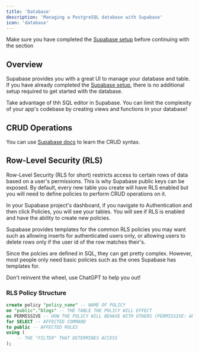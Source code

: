 ```yaml
---
title: 'Database'
description: 'Managing a PostgreSQL database with Supabase'
icon: 'database'
---
```


<Warning>Make sure you have completed the <a href="quickstart#3-supabase" target="_blank">Supabase setup</a> before continuing with the section</Warning>

## Overview
Supabase provides you with a great UI to manage your database and table. If you have already completed the <a href="quickstart#3-supabase" target="_blank">Supabase setup</a>, there is no additional setup required to get started with the database.

<Tip>Take advantage of thh SQL editor in Supabase. You can limit the complexity of your app's codebase by creating views and functions in your database!</Tip>

## CRUD Operations
You can use <a href="https://supabase.com/docs/reference/javascript/start" target="_blank">Supabase docs</a> to learn the CRUD syntax.

## Row-Level Security (RLS)
Row-Level Security (RLS for short) restricts access to certain rows of data based on a user's permissions. This is why Supabase public keys can be exposed. By default, every new table you create will have RLS enabled but you will need to define policies to perform CRUD operations on it.

In your Supabase project's dashboard, if you navigate to Authentication and then click Policies, you will see your tables. You will see if RLS is enabled and have the ability to create new policies.

Supabase provides templates for the common RLS policies you may want such as allowing inserts for authenticated users only, or allowing users to delete rows only if the user id of the row matches their's.

Since the polcies are defined in SQL, they can get pretty complex. However, most people only need basic policies such as the ones Supabase has templates for.

<Tip>Don't reinvent the wheel, use ChatGPT to help you out!</Tip>

### RLS Policy Structure
```SQL
create policy "policy_name" -- NAME OF POLICY
on "public"."blogs" -- THE TABLE THE POLICY WILL EFFECT
as PERMISSIVE -- HOW THE POLICY WILL BEHAVE WITH OTHERS (PERMISSIVE: ANY OF THE POLICIES ARE SATISFIED | RESTRICTIVE: ALL OF THE POLICIES ARE SATISFIED)
for SELECT -- AFFECTED COMMAND
to public -- AFFECTED ROLES
using (
    -- THE "FILTER" THAT DETERMINES ACCESS
);
```
